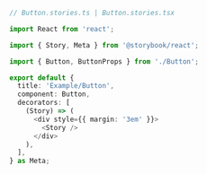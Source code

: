 ```ts
// Button.stories.ts | Button.stories.tsx

import React from 'react';

import { Story, Meta } from '@storybook/react';

import { Button, ButtonProps } from './Button';

export default {
  title: 'Example/Button',
  component: Button,
  decorators: [
    (Story) => (
      <div style={{ margin: '3em' }}>
        <Story />
      </div>
    ),
  ],
} as Meta;
```